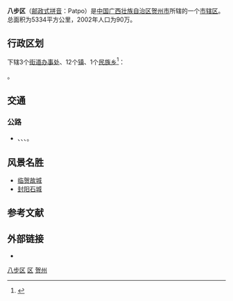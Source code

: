 {{Infobox China County
|Belong = [[广西壮族自治区|广西壮族自治区]][[贺州市|贺州市]]
}}

'''八步区'''（[[邮政式拼音|邮政式拼音]]：Patpo）是[[中国|中国]][[广西壮族自治区|广西壮族自治区]][[贺州市|贺州市]]所辖的一个[[市辖区|市辖区]]。总面积为5334平方公里，2002年人口为90万。

== 行政区划 ==
{{PAGENAMEBASE}}下辖3个[[街道办事处|街道办事处]]、12个[[行政建制镇|镇]]、1个[[民族乡|民族乡]]<ref>{{PRC admin/ref sgc|45/11/02}}</ref>：

{{PRC admin/children|45/11/02}}。

== 交通 ==
===公路===
* {{China Expwy Name|G78}}、{{中国国道名|207}}、{{中国国道名|323}}、{{中国国道名|355}}。

== 风景名胜 ==
*[[临贺故城|临贺故城]]
*[[封阳石城|封阳石城]]

== 参考文献 ==
{{reflist}}

== 外部链接 ==
* {{Official website|http://www.gxbabu.gov.cn/|name=贺州市八步区人民政府门户网站}}

{{Guangxi-stub}}
{{八步区行政区划}}
{{贺州市行政区划}}
{{广西行政区划}}

[[Category:八步区|]]
[[Category:贺州区县|区]]
[[Category:广西市辖区|贺州]]